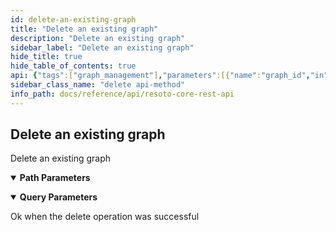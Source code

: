 ```yaml
---
id: delete-an-existing-graph
title: "Delete an existing graph"
description: "Delete an existing graph"
sidebar_label: "Delete an existing graph"
hide_title: true
hide_table_of_contents: true
api: {"tags":["graph_management"],"parameters":[{"name":"graph_id","in":"path","description":"The identifier of the graph","example":"resoto","required":true,"schema":{"type":"string"}},{"name":"truncate","in":"query","schema":{"type":"boolean"},"description":"If this parameter is set, leave the graph definition, but wipe the data."}],"responses":{"200":{"description":"Ok when the delete operation was successful","content":{"text/plain":{"example":"Graph deleted."}}}},"description":"Delete an existing graph","method":"delete","path":"/graph/{graph_id}","servers":[{"url":"https://localhost:8900"}],"info":{"title":"Resoto Core REST API","version":"V1"},"postman":{"name":"Delete an existing graph","description":{"type":"text/plain"},"url":{"path":["graph",":graph_id"],"host":["{{baseUrl}}"],"query":[{"disabled":false,"description":{"content":"If this parameter is set, leave the graph definition, but wipe the data.","type":"text/plain"},"key":"truncate","value":""}],"variable":[{"disabled":false,"description":{"content":"(Required) The identifier of the graph","type":"text/plain"},"type":"any","value":"","key":"graph_id"}]},"header":[{"key":"Accept","value":"text/plain"}],"method":"DELETE"}}
sidebar_class_name: "delete api-method"
info_path: docs/reference/api/resoto-core-rest-api
---
```



## Delete an existing graph

Delete an existing graph

<details style={{"marginBottom":"1rem"}} data-collapsed={false} open={true}><summary style={{}}><strong>Path Parameters</strong></summary><div><ul><ParamsItem className={"paramsItem"} param={{"name":"graph_id","in":"path","description":"The identifier of the graph","example":"resoto","required":true,"schema":{"type":"string"}}}></ParamsItem></ul></div></details><details style={{"marginBottom":"1rem"}} data-collapsed={false} open={true}><summary style={{}}><strong>Query Parameters</strong></summary><div><ul><ParamsItem className={"paramsItem"} param={{"name":"truncate","in":"query","schema":{"type":"boolean"},"description":"If this parameter is set, leave the graph definition, but wipe the data."}}></ParamsItem></ul></div></details><div><ApiTabs><TabItem label={"200"} value={"200"}><div>

Ok when the delete operation was successful

</div><div><MimeTabs schemaType={"response"}><TabItem label={"text/plain"} value={"text/plain"}><SchemaTabs><TabItem label={"Example"} value={"Example"}><ResponseSamples responseExample={"Graph deleted."} language={"shell"}></ResponseSamples></TabItem></SchemaTabs></TabItem></MimeTabs></div></TabItem></ApiTabs></div>

